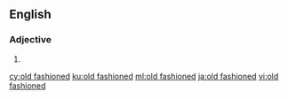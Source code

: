 ==English==

===Adjective===
{{en-adj|head=[[old]] [[fashioned]]}}

# {{alternative spelling of|old-fashioned}}

[[cy:old fashioned]]
[[ku:old fashioned]]
[[ml:old fashioned]]
[[ja:old fashioned]]
[[vi:old fashioned]]